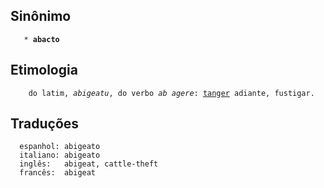 

== Sinônimo ==

    * '''abacto'''

== Etimologia ==
     do latim, ''abigeatu'', do verbo ''ab agere'': [[tanger]] adiante, fustigar.
== Traduções ==
   espanhol: abigeato   
   italiano: abigeato
   inglês:   abigeat, cattle-theft
   francês:  abigeat